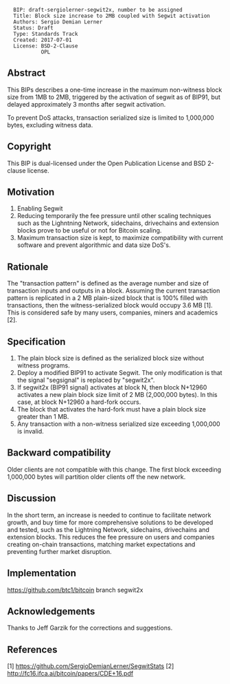 <pre>
  BIP: draft-sergiolerner-segwit2x, number to be assigned 
  Title: Block size increase to 2MB coupled with Segwit activation
  Authors: Sergio Demian Lerner
  Status: Draft
  Type: Standards Track
  Created: 2017-07-01
  License: BSD-2-Clause
           OPL
</pre>

==Abstract==

This BIPs describes a one-time increase in the maximum non-witness block size from 1MB to 2MB, triggered by the activation of segwit as of BIP91, but delayed approximately 3 months after segwit activation.

To prevent DoS attacks, transaction serialized size is limited to 1,000,000 bytes, excluding witness data.


==Copyright==

This BIP is dual-licensed under the Open Publication License and BSD 2-clause license.

==Motivation==

# Enabling Segwit
# Reducing temporarily the fee pressure until other scaling techniques such as the Lighntning Network, sidechains, drivechains and extension blocks prove to be useful or not for Bitcoin scaling.
# Maximum transaction size is kept, to maximize compatibility with current software and prevent algorithmic and data size DoS's.

==Rationale==

The "transaction pattern" is defined as the average number and size of transaction inputs and outputs in a block.
Assuming the current transaction pattern is replicated in a 2 MB plain-sized block that is 100% filled with transactions, then the witness-serialized block would occupy 3.6 MB [1]. This is considered safe by many users, companies, miners and academics [2]. 

==Specification==

# The plain block size is defined as the serialized block size without witness programs.
# Deploy a modified BIP91 to activate Segwit. The only modification is that the signal "segsignal" is replaced by "segwit2x".
# If segwit2x (BIP91 signal) activates at block N, then block N+12960 activates a new plain block size limit of 2 MB (2,000,000 bytes). In this case, at block N+12960 a hard-fork occurs.
# The block that activates the hard-fork must have a plain block size greater than 1 MB.
# Any transaction with a non-witness serialized size exceeding 1,000,000 is invalid.


==Backward compatibility==

Older clients are not compatible with this change.  The first block exceeding 1,000,000 bytes will partition older clients off the new network.

==Discussion==

In the short term, an increase is needed to continue to facilitate
network growth, and buy time for more comprehensive solutions to be
developed and tested, such as the Lightning Network, sidechains, drivechains and extension blocks.
This reduces the fee pressure on users and companies creating on-chain transactions, matching market expectations and preventing further market disruption.

==Implementation==

https://github.com/btc1/bitcoin branch segwit2x

==Acknowledgements==

Thanks to Jeff Garzik for the corrections and suggestions.

==References==
[1] https://github.com/SergioDemianLerner/SegwitStats
[2] http://fc16.ifca.ai/bitcoin/papers/CDE+16.pdf